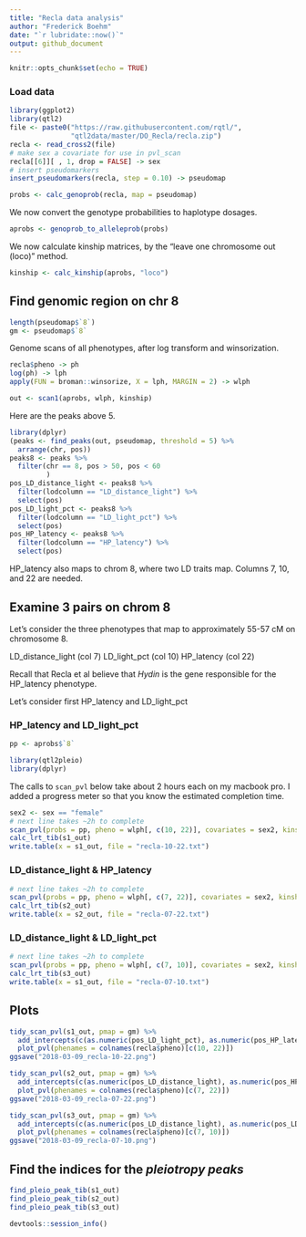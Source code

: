 ```yaml
---
title: "Recla data analysis"
author: "Frederick Boehm"
date: "`r lubridate::now()`"
output: github_document
---
```


```r
knitr::opts_chunk$set(echo = TRUE)
```

### Load data

```r
library(ggplot2)
library(qtl2)
file <- paste0("https://raw.githubusercontent.com/rqtl/",
               "qtl2data/master/DO_Recla/recla.zip")
recla <- read_cross2(file)
# make sex a covariate for use in pvl_scan
recla[[6]][ , 1, drop = FALSE] -> sex
# insert pseudomarkers
insert_pseudomarkers(recla, step = 0.10) -> pseudomap
```

```r
probs <- calc_genoprob(recla, map = pseudomap)
```

We now convert the genotype probabilities to haplotype dosages.

```r
aprobs <- genoprob_to_alleleprob(probs)
```

We now calculate kinship matrices, by the "leave one chromosome out (loco)" method.

```r
kinship <- calc_kinship(aprobs, "loco")
```


## Find genomic region on chr 8

```r
length(pseudomap$`8`)
gm <- pseudomap$`8`
```




Genome scans of all phenotypes, after log transform and winsorization.

```r
recla$pheno -> ph
log(ph) -> lph
apply(FUN = broman::winsorize, X = lph, MARGIN = 2) -> wlph
```

```r
out <- scan1(aprobs, wlph, kinship)
```

Here are the peaks above 5.

```r
library(dplyr)
(peaks <- find_peaks(out, pseudomap, threshold = 5) %>%
  arrange(chr, pos))
peaks8 <- peaks %>%
  filter(chr == 8, pos > 50, pos < 60
         )
pos_LD_distance_light <- peaks8 %>%
  filter(lodcolumn == "LD_distance_light") %>%
  select(pos)
pos_LD_light_pct <- peaks8 %>%
  filter(lodcolumn == "LD_light_pct") %>%
  select(pos)
pos_HP_latency <- peaks8 %>%
  filter(lodcolumn == "HP_latency") %>%
  select(pos)

```


HP_latency also maps to chrom 8, where two LD traits map. Columns 7, 10, and 22 are needed.



## Examine 3 pairs on chrom 8

Let's consider the three phenotypes that map to approximately 55-57 cM on chromosome 8. 

LD_distance_light (col 7)
LD_light_pct (col 10)
HP_latency (col 22)

Recall that Recla et al believe that *Hydin* is the gene responsible for the HP_latency phenotype.

Let's consider first HP_latency and LD_light_pct

### HP_latency and LD_light_pct


```r
pp <- aprobs$`8`
```

```r
library(qtl2pleio)
library(dplyr)
```


The calls to `scan_pvl` below take about 2 hours each on my macbook pro. I added a progress meter so that you know the estimated completion time.


```r
sex2 <- sex == "female"
# next line takes ~2h to complete
scan_pvl(probs = pp, pheno = wlph[, c(10, 22)], covariates = sex2, kinship = kinship$`8`, start_snp1 = 650, n_snp = 350) -> s1_out
calc_lrt_tib(s1_out)
write.table(x = s1_out, file = "recla-10-22.txt")
```


### LD_distance_light & HP_latency

```r
# next line takes ~2h to complete
scan_pvl(probs = pp, pheno = wlph[, c(7, 22)], covariates = sex2, kinship = kinship$`8`, start_snp1 = 650, n_snp = 350) -> s2_out
calc_lrt_tib(s2_out)
write.table(x = s2_out, file = "recla-07-22.txt")
```


### LD_distance_light & LD_light_pct

```r
# next line takes ~2h to complete
scan_pvl(probs = pp, pheno = wlph[, c(7, 10)], covariates = sex2, kinship = kinship$`8`, start_snp1 = 650, n_snp = 350) -> s3_out
calc_lrt_tib(s3_out)
write.table(x = s1_out, file = "recla-07-10.txt")
```

## Plots

```r
tidy_scan_pvl(s1_out, pmap = gm) %>%
  add_intercepts(c(as.numeric(pos_LD_light_pct), as.numeric(pos_HP_latency))) %>%
  plot_pvl(phenames = colnames(recla$pheno)[c(10, 22)])
ggsave("2018-03-09_recla-10-22.png")
```

```r
tidy_scan_pvl(s2_out, pmap = gm) %>%
  add_intercepts(c(as.numeric(pos_LD_distance_light), as.numeric(pos_HP_latency))) %>%
  plot_pvl(phenames = colnames(recla$pheno)[c(7, 22)])
ggsave("2018-03-09_recla-07-22.png")
```

```r
tidy_scan_pvl(s3_out, pmap = gm) %>%
  add_intercepts(c(as.numeric(pos_LD_distance_light), as.numeric(pos_LD_light_pct))) %>%
  plot_pvl(phenames = colnames(recla$pheno)[c(7, 10)])
ggsave("2018-03-09_recla-07-10.png")
```

## Find the indices for the *pleiotropy peaks*


```r
find_pleio_peak_tib(s1_out)
find_pleio_peak_tib(s2_out)
find_pleio_peak_tib(s3_out)
```


```r
devtools::session_info()
```

